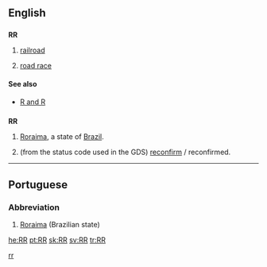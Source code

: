 {{also|R&R}}
==English==

==={{initialism}}===
'''RR'''

# [[railroad]]
# {{context|cycling}} [[road race]]

====See also====
* [[R and R]]

==={{abbreviation}}===
'''RR'''

# [[Roraima]], a state of [[Brazil]].
# {{context|aviation|travel|dated}} (from the status code used in the GDS) [[reconfirm]] / reconfirmed. 
----

==Portuguese==

===Abbreviation===
{{head|pt|abbreviation}}

# [[Roraima]] (Brazilian state)

[[Category:en:Cycle racing|rr]]

[[he:RR]]
[[pt:RR]]
[[sk:RR]]
[[sv:RR]]
[[tr:RR]]